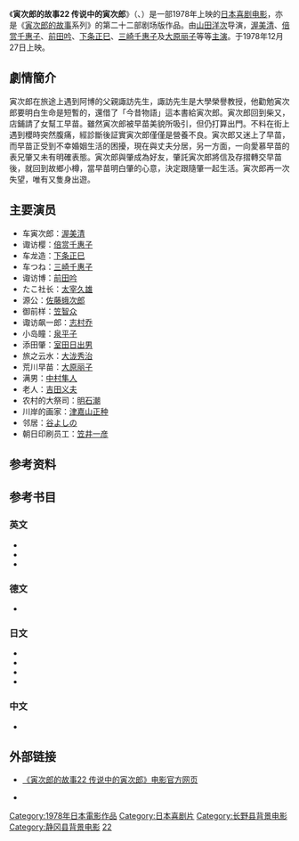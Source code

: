 {{noteTA
|1=zh-hans:寅次郎的故事; zh-hant:男人真命苦;
}}
{{Infobox Film
| name = 寅次郎的故事22 传说中的寅次郎<br><small>男はつらいよ 噂の寅次郎<br>Talk of the Town Tora-san</small>
| image = 
| caption = 
| director = [[山田洋次|山田洋次]]
| producer = [[岛津清|岛津清]]
| writer = 山田洋次<br>朝间义隆
| starring = [[渥美清|渥美清]]<br>[[大原丽子|大原丽子]]
| music = [[山本直纯|山本直纯]]
| cinematography = 高羽哲夫
| editing = 石井岩
| distributor = [[松竹|松竹]]
| released = {{Film date|1978|12|27}}
| runtime = 104分钟
| country = {{JPN}}
| language = 日语
| budget = 
| gross = 
| preceded_by = [[寅次郎的故事21_走自己的路|寅次郎的故事21 走自己的路]]
| followed_by = [[寅次郎的故事23_飞翔的寅次郎|寅次郎的故事23 飞翔的寅次郎]]
}}

《'''寅次郎的故事22 传说中的寅次郎'''》（{{lang-ja|男はつらいよ 噂の寅次郎}}、{{lang-en|Talk of the Town Tora-san；又名：Torasan and a Lovely Maid<ref>{{cite web|url=http://www.citwf.com/film257098.htm|title=OTOKO WA TSURAIYO -UWASA NO TORAJIRO|accessdate=2014-01-25|publisher=[[Complete_Index_to_World_Film|Complete Index to World Film]]|language=en|archive-date=2014-02-02|archive-url=https://web.archive.org/web/20140202100706/http://www.citwf.com/film257098.htm|dead-url=no}}</ref>}}）是一部1978年上映的[[日本|日本]][[喜剧电影|喜剧电影]]，亦是《[[寅次郎的故事|寅次郎的故事]]系列》的第二十二部剧场版作品。由[[山田洋次|山田洋次]]导演，[[渥美清|渥美清]]、[[倍赏千惠子|倍赏千惠子]]、[[前田吟|前田吟]]、[[下条正巳|下条正巳]]、[[三崎千惠子|三崎千惠子]]及[[大原丽子|大原丽子]]等等[[主演|主演]]。于1978年12月27日上映。

==劇情簡介==
寅次郎在旅途上遇到阿博的父親諏訪先生，諏訪先生是大學榮譽教授，他勸勉寅次郎要明白生命是短暫的，還借了「今昔物語」這本書給寅次郎。寅次郎回到柴又，店鋪請了女幫工早苗。雖然寅次郎被早苗美貌所吸引，但仍打算出門。不料在街上遇到櫻時突然腹痛，經診斷後証實寅次郎僅僅是營養不良。寅次郎又迷上了早苗，而早苗正受到不幸婚姻生活的困擾，現在與丈夫分居，另一方面，一向愛慕早苗的表兄肇又未有明確表態。寅次郎與肇成為好友，肇託寅次郎將信及存摺轉交早苗後，就回到故鄉小樽，當早苗明白肇的心意，決定跟隨肇一起生活。寅次郎再一次失望，唯有又隻身出遊。

==主要演员==
*车寅次郎：[[渥美清|渥美清]]
*诹访樱：[[倍赏千惠子|倍赏千惠子]]
*车龙造：[[下条正巳|下条正巳]]
*车つね：[[三崎千惠子|三崎千惠子]]
*诹访博：[[前田吟|前田吟]]
*たこ社长：[[太宰久雄|太宰久雄]]
*源公：[[佐藤蛾次郎|佐藤蛾次郎]]
*御前样：[[笠智众|笠智众]]
*诹访飙一郎：[[志村乔|志村乔]]
*小岛瞳：[[泉平子|泉平子]]
*添田肇：[[室田日出男|室田日出男]]
*旅之云水：[[大泷秀治|大泷秀治]]
*荒川早苗：[[大原丽子|大原丽子]]
*满男：[[中村隼人|中村隼人]]
*老人：[[吉田义夫|吉田义夫]]
*农村的大祭司：[[明石潮|明石潮]]
*川岸的画家：[[津嘉山正种|津嘉山正种]]
*邻居：[[谷よしの|谷よしの]]
*朝日印刷员工：[[笠井一彦|笠井一彦]]

==参考资料==
{{reflist}}

==参考书目==
===英文===
* {{cite web|url=http://ftvdb.bfi.org.uk/sift/title/305847|title=OTOKO WA TSURAI YO UWASA NO TORAJIRO (1978)|accessdate=2014-01-25|publisher=[[英国电影协会|英国电影协会]]|language=en|archive-url=https://web.archive.org/web/20140218215105/http://ftvdb.bfi.org.uk/sift/title/305847|archive-date=2014-02-18|dead-url=yes}}
* {{cite web|url=http://www.citwf.com/film257098.htm|title=OTOKO WA TSURAIYO -UWASA NO TORAJIRO|accessdate=2014-01-25|publisher=[[Complete_Index_to_World_Film|Complete Index to World Film]]|language=en|archive-date=2014-02-02|archive-url=https://web.archive.org/web/20140202100706/http://www.citwf.com/film257098.htm|dead-url=no}}
* {{imdb title|0078046|Otoko wa tsurai yo: Uwasa no torajiro (1978)}}

===德文===
* {{cite web|url=http://www.molodezhnaja.ch/torasan22.htm|title=Tora-San's Talk of the Town|accessdate=2014-01-25|publisher=[http://www.molodezhnaja.ch/ www.molodezhnaja.ch]|language=de|archive-date=2008-11-13|archive-url=https://web.archive.org/web/20081113165805/http://www.molodezhnaja.ch/torasan22.htm|dead-url=no}}

===日文===
* {{cite web|url=http://www.allcinema.net/prog/show_c.php?num_c=146535|title=男はつらいよ　噂の寅次郎  (1978)|accessdate=2014-01-25|publisher=[http://www.allcinema.net/ www.allcinema.net]|language=ja|archive-date=2013-12-07|archive-url=https://web.archive.org/web/20131207153602/http://www.allcinema.net/prog/show_c.php?num_c=146535|dead-url=no}}
* {{cite web|url=http://www.japanese-cinema-db.jp/details/13055|title=男はつらいよ 噂の寅次郎|accessdate=2014-01-25|publisher=[http://www.japanese-cinema-db.jp/index.php 日本电影院数据库]（[[日本文化厅|日本文化厅]]）|language=ja|deadurl=yes|archiveurl=https://web.archive.org/web/20140202102748/http://www.japanese-cinema-db.jp/details/13055|archivedate=2014-02-02}}
* {{cite web|url=http://www.jmdb.ne.jp/1978/db003610.htm|title=男はつらいよ 噂の寅次郎|accessdate=2014-01-25|language=ja|publisher=[[日本电影数据库|日本电影数据库]]|archive-date=2013-11-05|archive-url=https://web.archive.org/web/20131105081654/http://www.jmdb.ne.jp/1978/db003610.htm|dead-url=no}}
* {{cite web|url=http://www.kinejun.jp/cinema/id/18910|title=男はつらいよ 噂の寅次郎|accessdate=2014-01-25|language=ja|publisher=[[电影旬报|电影旬报]]|deadurl=yes|archiveurl=https://web.archive.org/web/20120309142242/http://www.kinejun.jp/cinema/id/18910|archivedate=2012-03-09}}

===中文===
* {{cite web|url=http://movie.douban.com/subject/1981211/|title=寅次郎的故事22 传说中的寅次郎|accessdate=2014-01-25|publisher=豆瓣电影|archive-date=2014-02-02|archive-url=https://web.archive.org/web/20140202221319/http://movie.douban.com/subject/1981211/|dead-url=no}}

==外部链接==
* {{ja icon}} [https://web.archive.org/web/20140729055042/http://www.tora-san.jp/toranomaki/movie22/ 《寅次郎的故事22 传说中的寅次郎》电影官方网页]
* {{en icon}} {{imdb title|0078046|寅次郎的故事22 传说中的寅次郎}}

{{寅次郎的故事}}

{{DEFAULTSORT:Tora-san-22}}
[[Category:1978年日本電影作品|Category:1978年日本電影作品]]
[[Category:日本喜剧片|Category:日本喜剧片]]
[[Category:长野县背景电影|Category:长野县背景电影]]
[[Category:静冈县背景电影|Category:静冈县背景电影]]
[[Category:寅次郎的故事系列|22]]